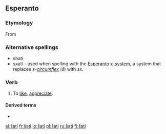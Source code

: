 ==Esperanto==

===Etymology===
From {{etyl|de|eo}} {{term|schätzen|lang=de}}

===Alternative spellings===
* shati
* sxati - used when spelling with the [[Esperanto]] [[w:Esperanto_orthography|x-system]], a system that replaces ''s-[[circumflex]]'' (''ŝ'') with ''sx''.

===Verb===
{{eo-verb|ŝat}}

# To [[like]], [[appreciate]].

====Derived terms====
* {{l|eo|ŝategi}}

{{eo BRO|5}}

[[el:ŝati]]
[[fr:ŝati]]
[[io:ŝati]]
[[pl:ŝati]]
[[ru:ŝati]]
[[fi:ŝati]]